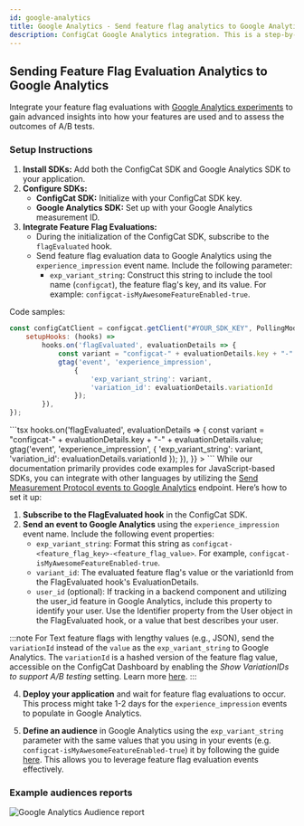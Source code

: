 ```yaml
---
id: google-analytics
title: Google Analytics - Send feature flag analytics to Google Analytics
description: ConfigCat Google Analytics integration. This is a step-by-step guide on how to send feature flag analytics events to Google Analytics.
---
```



## Sending Feature Flag Evaluation Analytics to Google Analytics

Integrate your feature flag evaluations with [Google Analytics experiments](https://developers.google.com/analytics/devguides/collection/ga4/integration) to gain advanced insights into how your features are used and to assess the outcomes of A/B tests.

### Setup Instructions

1. **Install SDKs:** Add both the ConfigCat SDK and Google Analytics SDK to your application.
2. **Configure SDKs:**
   - **ConfigCat SDK:** Initialize with your ConfigCat SDK key.
   - **Google Analytics SDK:** Set up with your Google Analytics measurement ID.
3. **Integrate Feature Flag Evaluations:**
   - During the initialization of the ConfigCat SDK, subscribe to the `flagEvaluated` hook.
   - Send feature flag evaluation data to Google Analytics using the `experience_impression` event name. Include the following parameter:
     - `exp_variant_string`: Construct this string to include the tool name (`configcat`), the feature flag's key, and its value. For example: `configcat-isMyAwesomeFeatureEnabled-true`.

Code samples:
<Tabs>
<TabItem value="js" label="JavaScript, SSR" default>
```js
const configCatClient = configcat.getClient("#YOUR_SDK_KEY", PollingMode.AutoPoll, {
    setupHooks: (hooks) =>
        hooks.on('flagEvaluated', evaluationDetails => {
            const variant = "configcat-" + evaluationDetails.key + "-" + evaluationDetails.value;
            gtag('event', 'experience_impression',
                {
                    'exp_variant_string': variant,
                    'variation_id': evaluationDetails.variationId
                });
        }),
});
```
</TabItem>

<TabItem value="react" label="React">
```tsx
<ConfigCatProvider
  sdkKey="#YOUR_SDK_KEY"
  pollingMode={PollingMode.AutoPoll}
  options={{
    setupHooks: (hooks) =>
      hooks.on('flagEvaluated', evaluationDetails => {
        const variant = "configcat-" + evaluationDetails.key + "-" + evaluationDetails.value;
        gtag('event', 'experience_impression',
            {
                'exp_variant_string': variant,
                'variation_id': evaluationDetails.variationId
            });
      }),
  }}
>
</ConfigCatProvider>
```
</TabItem>

<TabItem value="other" label="Other languages">
While our documentation primarily provides code examples for JavaScript-based SDKs, you can integrate with other languages by utilizing the <a href="https://developers.google.com/analytics/devguides/collection/protocol/ga4/sending-events?client_type=gtag" target="_blank" rel="noopener noreferrer">Send Measurement Protocol events to Google Analytics</a> endpoint. Here’s how to set it up:

1. **Subscribe to the FlagEvaluated hook** in the ConfigCat SDK.
2. **Send an event to Google Analytics** using the `experience_impression` event name. Include the following event properties:
   - `exp_variant_string`: Format this string as `configcat-<feature_flag_key>-<feature_flag_value>`. For example, `configcat-isMyAwesomeFeatureEnabled-true`.
   - `variant_id`: The evaluated feature flag's value or the variationId from the FlagEvaluated hook's EvaluationDetails.
   - `user_id` (optional): If tracking in a backend component and utilizing the user_id feature in Google Analytics, include this property to identify your user. Use the Identifier property from the User object in the FlagEvaluated hook, or a value that best describes your user.

</TabItem>
</Tabs>

:::note
For Text feature flags with lengthy values (e.g., JSON), send the `variationId` instead of the `value` as the `exp_variant_string` to Google Analytics. The `variationId` is a hashed version of the feature flag value, accessible on the ConfigCat Dashboard by enabling the _Show VariationIDs to support A/B testing_ setting. Learn more [here](https://app.configcat.com/product/preferences).
:::

4. **Deploy your application** and wait for feature flag evaluations to occur. This process might take 1-2 days for the `experience_impression` events to populate in Google Analytics.

5. **Define an audience** in Google Analytics using the `exp_variant_string` parameter with the same values that you using in your events (e.g. `configcat-isMyAwesomeFeatureEnabled-true`) it by following the guide [here](https://support.google.com/analytics/answer/2611404). This allows you to leverage feature flag evaluation events effectively.

### Example audiences reports
<img src="/docs/assets/googleanalytics/audiences.png" className="zoomable" alt="Google Analytics Audience report" />
